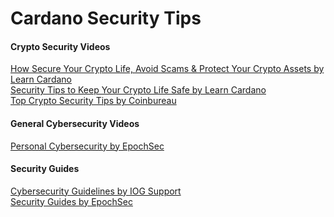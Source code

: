 # Cardano Security Tips

#### Crypto Security Videos
[How Secure Your Crypto Life, Avoid Scams & Protect Your Crypto Assets by Learn Cardano](https://www.youtube.com/watch?v=W2YeB5clm0k)  
[Security Tips to Keep Your Crypto Life Safe by Learn Cardano](https://youtu.be/W2YeB5clm0k?si=WfDoXWuQyaQOqkTQ)  
[Top Crypto Security Tips by Coinbureau](https://www.youtube.com/watch?v=h6m7psfXxzQ)

#### General Cybersecurity Videos
[Personal Cybersecurity by EpochSec](https://www.youtube.com/watch?v=zvRiub_8rdI)

#### Security Guides
[Cybersecurity Guidelines by IOG Support](https://iohk.zendesk.com/hc/en-us/articles/900005141163-Cybersecurity-guidelines-for-Cardano-users)  
[Security Guides by EpochSec](https://epochsec.io/documents-guides-tips-and-help/)

